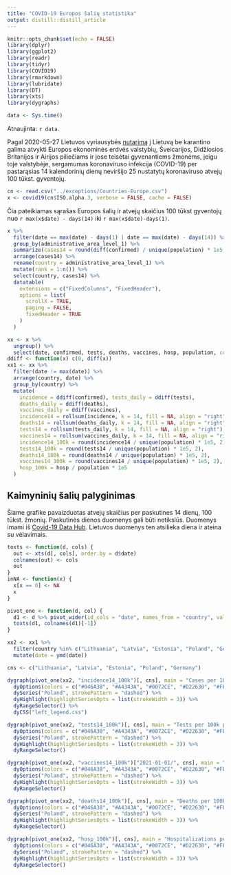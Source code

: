 ```yaml
---
title: "COVID-19 Europos šalių statistika"
output: distill::distill_article
---
```


```r
knitr::opts_chunk$set(echo = FALSE)
library(dplyr)
library(ggplot2)
library(readr)
library(tidyr)
library(COVID19)
library(rmarkdown)
library(lubridate)
library(DT)
library(xts)
library(dygraphs)
```

```r
data <- Sys.time()
```

Atnaujinta: `r data`.

Pagal 2020-05-27 Lietuvos vyriausybės [nutarimą](https://koronastop.lrv.lt/lt/naujienos/karantino-salygos-darosi-svelnesnes) į Lietuvą be karantino galima atvykti Europos ekonominės erdvės valstybių, Šveicarijos, Didžiosios Britanijos ir Airijos piliečiams ir jose teisėtai gyvenantiems žmonėms, jeigu toje valstybėje, sergamumas koronaviruso infekcija (COVID-19) per pastarąsias 14 kalendorinių dienų neviršijo 25 nustatytų koronaviruso atvejų 100 tūkst. gyventojų.

```r
cn <- read.csv("../exceptions/Countries-Europe.csv")
x <- covid19(cn$ISO.alpha.3, verbose = FALSE, cache = FALSE)
```

Čia pateikiamas sąrašas Europos šalių ir atvejų skaičius 100 tūkst gyventojų nuo `r max(x$date) - days(14)` iki `r max(x$date)-days(1)`.

```r

x %>%
  filter(date == max(date) - days(1) | date == max(date) - days(14)) %>%
  group_by(administrative_area_level_1) %>%
  summarize(cases14 = round(diff(confirmed) / unique(population) * 1e5, 2)) %>%
  arrange(cases14) %>%
  rename(country = administrative_area_level_1) %>%
  mutate(rank = 1:n()) %>%
  select(country, cases14) %>%
  datatable(
    extensions = c("FixedColumns", "FixedHeader"),
    options = list(
      scrollX = TRUE,
      paging = FALSE,
      fixedHeader = TRUE
    )
  )
```

```r
xx <- x %>%
  ungroup() %>%
  select(date, confirmed, tests, deaths, vaccines, hosp, population, country = administrative_area_level_1)
ddiff <- function(x) c(0, diff(x))
xx1 <- xx %>%
  filter(date != max(date)) %>%
  arrange(country, date) %>%
  group_by(country) %>%
  mutate(
    incidence = ddiff(confirmed), tests_daily = ddiff(tests),
    deaths_daily = ddiff(deaths),
    vaccines_daily = ddiff(vaccines),
    incidence14 = rollsum(incidence, k = 14, fill = NA, align = "right"),
    deaths14 = rollsum(deaths_daily, k = 14, fill = NA, align = "right"),
    tests14 = rollsum(tests_daily, k = 14, fill = NA, align = "right"),
    vaccines14 = rollsum(vaccines_daily, k = 14, fill = NA, align = "right"),
    incidence14_100k = round(incidence14 / unique(population) * 1e5, 2),
    tests14_100k = round(tests14 / unique(population) * 1e5, 2),
    deaths14_100k = round(deaths14 / unique(population) * 1e5, 2),
    vaccines14_100k = round(vaccines14 / unique(population) * 1e5, 2),
    hosp_100k = hosp / population * 1e5
  )
```

## Kaimyninių šalių palyginimas

Šiame grafike pavaizduotas atvejų skaičius per paskutines 14 dienų, 100 tūkst. žmonių. Paskutinės dienos duomenys gali būti netikslūs. Duomenys imami iš [Covid-19 Data Hub](https://covid19datahub.io). Lietuvos duomenys ten atsilieka diena ir ateina su vėlavimais.

```r

toxts <- function(d, cols) {
  out <- xts(d[, cols], order.by = d$date)
  colnames(out) <- cols
  out
}
inNA <- function(x) {
  x[x == 0] <- NA
  x
}

pivot_one <- function(d, col) {
  d1 <- d %>% pivot_wider(id_cols = "date", names_from = "country", values_from = all_of(col))
  toxts(d1, colnames(d1)[-1])
}

xx2 <- xx1 %>%
  filter(country %in% c("Lithuania", "Latvia", "Estonia", "Poland", "Germany")) %>%
  mutate(date = ymd(date))

cns <- c("Lithuania", "Latvia", "Estonia", "Poland", "Germany")
```

```r
dygraph(pivot_one(xx2, "incidence14_100k")[, cns], main = "Cases per 100k population for the last 14 days") %>%
  dyOptions(colors = c("#046A38", "#A4343A", "#0072CE", "#D22630", "#FFCD00")) %>%
  dySeries("Poland", strokePattern = "dashed") %>%
  dyHighlight(highlightSeriesOpts = list(strokeWidth = 3)) %>%
  dyRangeSelector() %>%
  dyCSS("left_legend.css")
```

```r
dygraph(pivot_one(xx2, "tests14_100k")[, cns], main = "Tests per 100k population for the last 14 days") %>%
  dyOptions(colors = c("#046A38", "#A4343A", "#0072CE", "#D22630", "#FFCD00")) %>%
  dySeries("Poland", strokePattern = "dashed") %>%
  dyHighlight(highlightSeriesOpts = list(strokeWidth = 3)) %>%
  dyRangeSelector()
```

```r
dygraph(pivot_one(xx2, "vaccines14_100k")["2021-01-01/", cns], main = "Vaccines per 100k population for the last 14 days") %>%
  dyOptions(colors = c("#046A38", "#A4343A", "#0072CE", "#D22630", "#FFCD00")) %>%
  dySeries("Poland", strokePattern = "dashed") %>%
  dyHighlight(highlightSeriesOpts = list(strokeWidth = 3)) %>%
  dyRangeSelector()
```

```r
dygraph(pivot_one(xx2, "deaths14_100k")[, cns], main = "Deaths per 100k population for the last 14 days") %>%
  dyOptions(colors = c("#046A38", "#A4343A", "#0072CE", "#D22630", "#FFCD00")) %>%
  dySeries("Poland", strokePattern = "dashed") %>%
  dyHighlight(highlightSeriesOpts = list(strokeWidth = 3)) %>%
  dyRangeSelector()
```

```r
dygraph(pivot_one(xx2, "hosp_100k")[, cns], main = "Hospitalizations per 100k population") %>%
  dyOptions(colors = c("#046A38", "#A4343A", "#0072CE", "#D22630", "#FFCD00")) %>%
  dySeries("Poland", strokePattern = "dashed") %>%
  dyHighlight(highlightSeriesOpts = list(strokeWidth = 3)) %>%
  dyRangeSelector()
```
